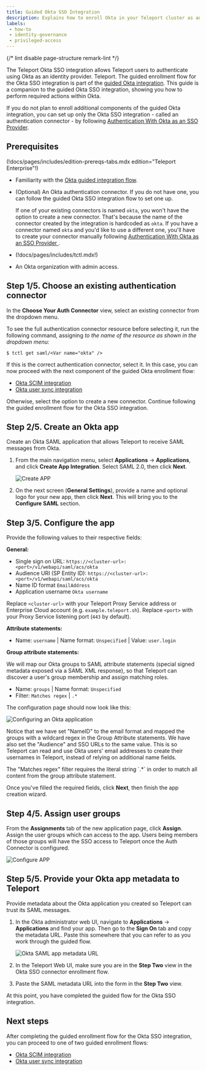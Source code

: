 ```yaml
---
title: Guided Okta SSO Integration
description: Explains how to enroll Okta in your Teleport cluster as an identity provider for single sign-on using the guided flow.
labels:
 - how-to
 - identity-governance
 - privileged-access
---
```


{/* lint disable page-structure remark-lint */}

The Teleport Okta SSO integration allows Teleport users to authenticate using
Okta as an identity provider. Teleport. The guided enrollment flow for the Okta
SSO integration is part of the [guided Okta integration](./okta.mdx). This
guide is a companion to the guided Okta SSO integration, showing you how to
perform required actions within Okta.

If you do not plan to enroll additional components of the guided Okta
integration, you can set up only the Okta SSO integration - called an
authentication connector - by following [Authentication With Okta as an SSO
Provider](../../zero-trust-access/sso/okta.mdx).
 
## Prerequisites

(!docs/pages/includes/edition-prereqs-tabs.mdx edition="Teleport Enterprise"!)

- Familiarity with the [Okta guided integration flow](./okta.mdx).

- (Optional) An Okta authentication connector. If you do not have one, you can
  follow the guided Okta SSO integration flow to set one up.

  If one of your existing connectors is named `okta`, you won't have the option
  to create a new connector. That's because the name of the connector created by
  the integration is hardcoded as `okta`. If you have a connector named `okta`
  and you'd like to use a different one, you'll have to create your connector
  manually following [Authentication With Okta as an SSO Provider
  ](../../zero-trust-access/sso/okta.mdx).

- (!docs/pages/includes/tctl.mdx!)

- An Okta organization with admin access.

## Step 1/5. Choose an existing authentication connector

In the **Choose Your Auth Connector** view, select an existing connector from
the dropdown menu.

To see the full authentication connector resource before selecting it, run the
following command, assigning <Var name="okta" /> to the name of the resource as
shown in the dropdown menu:

```code
$ tctl get saml/<Var name="okta" />
```

If this is the correct authentication connector, select it. In this case, you
can now proceed with the next component of the guided Okta enrollment flow:

- [Okta SCIM integration](./scim-integration.mdx)
- [Okta user sync integration](./user-sync.mdx)

Otherwise, select the option to create a new connector. Continue following the
guided enrollment flow for the Okta SSO integration.

## Step 2/5. Create an Okta app

Create an Okta SAML application that allows Teleport to receive SAML messages
from Okta.

1. From the main navigation menu, select **Applications** -> **Applications**,
   and click **Create App Integration**. Select SAML 2.0, then click **Next**.

   ![Create APP](../../../img/sso/okta/okta-saml-1.png)

1. On the next screen (**General Settings**), provide a name and optional logo
   for your new app, then click **Next**. This will bring you to the **Configure
   SAML** section.

## Step 3/5. Configure the app

Provide the following values to their respective fields:

**General:**

- Single sign on URL: `https://<cluster-url>:<port>/v1/webapi/saml/acs/okta`
- Audience URI (SP Entity ID): <nobr>`https://<cluster-url>:<port>/v1/webapi/saml/acs/okta`</nobr>
- Name ID format `EmailAddress`
- Application username `Okta username`

Replace `<cluster-url>` with your Teleport Proxy Service address or Enterprise
Cloud account (e.g. `example.teleport.sh`). Replace `<port>` with your Proxy
Service listening port (`443` by default).

**Attribute statements:**

- Name: `username`  | Name format: `Unspecified` | Value: `user.login`

**Group attribute statements:**

We will map our Okta groups to SAML attribute statements (special signed metadata
exposed via a SAML XML response), so that Teleport can discover a user's group
membership and assign matching roles.

- Name: `groups` | Name format: `Unspecified`
- Filter: `Matches regex` |  `.*`

The configuration page should now look like this:

![Configuring an Okta application](../../../img/sso/okta/setup-redirection.png)

Notice that we have set "NameID" to the email format and mapped the groups with
a wildcard regex in the Group Attribute statements. We have also set the
"Audience" and SSO URLs to the same value. This is so Teleport can read and use
Okta users' email addresses to create their usernames in Teleport, instead of
relying on additional name fields.

<Admonition type="warning" >
The "Matches regex" filter requires the literal string `.*` in order to match all
content from the group attribute statement.
</Admonition>

Once you've filled the required fields, click **Next**, then finish the app creation wizard.

## Step 4/5. Assign user groups

From the **Assignments** tab of the new application page, click **Assign**.  Assign the user groups
which can access to the app. Users being members of those groups will have the SSO access to
Teleport once the Auth Connector is configured.

![Configure APP](../../../img/sso/okta/okta-saml-3.1.png)

## Step 5/5. Provide your Okta app metadata to Teleport

Provide metadata about the Okta application you created so Teleport can trust
its SAML messages.

1. In the Okta administrator web UI, navigate to **Applications** ->
   **Applications** and find your app. Then go to the **Sign On** tab and copy
   the metadata URL. Paste this somewhere that you can refer to as you work
   through the guided flow.

   ![Okta SAML app metadata URL](../../../img/enterprise/plugins/okta/okta-saml-app-metadata-url.png)

1. In the Teleport Web UI, make sure you are in the **Step Two** view in the
   Okta SSO connector enrollment flow.

1. Paste the SAML metadata URL into the form in the **Step Two** view. 

At this point, you have completed the guided flow for the Okta SSO integration.

## Next steps

After completing the guided enrollment flow for the Okta SSO integration, you
can proceed to one of two guided enrollment flows:

- [Okta SCIM integration](./scim-integration.mdx)
- [Okta user sync integration](./user-sync.mdx)
